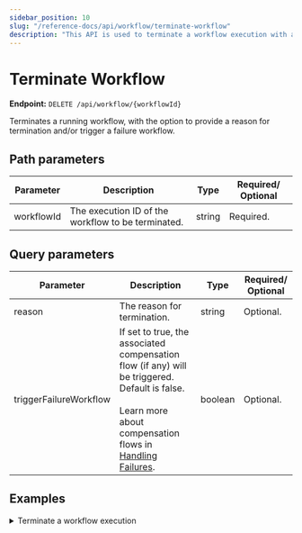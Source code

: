 ```yaml
---
sidebar_position: 10
slug: "/reference-docs/api/workflow/terminate-workflow"
description: "This API is used to terminate a workflow execution with a termination reason."
---
```



# Terminate Workflow

**Endpoint:** `DELETE /api/workflow/{workflowId}`

Terminates a running workflow, with the option to provide a reason for termination and/or trigger a failure workflow.

## Path parameters

| Parameter  | Description                                        | Type   | Required/ Optional |
| ---------- | -------------------------------------------------- | ------ | ------------------ |
| workflowId | The execution ID of the workflow to be terminated. | string | Required.          |

## Query parameters

| Parameter              | Description                                                                                                                                                                                                        | Type    | Required/ Optional |
| ---------------------- | ------------------------------------------------------------------------------------------------------------------------------------------------------------------------------------------------------------------ | ------- | ------------------ |
| reason                 | The reason for termination.                                                                                                                                                                                        | string  | Optional.          |
| triggerFailureWorkflow | If set to true, the associated compensation flow (if any) will be triggered. Default is false. <br/><br/> Learn more about compensation flows in [Handling Failures](/error-handling#workflow-compensation-flows). | boolean | Optional.          |

## Examples

<details>
<summary>Terminate a workflow execution</summary>

**Request**

```shell
curl -X 'DELETE' \
  'https://<YOUR_CLUSTER>/api/workflow/77916c63-d3e7-11ef-87b1-b2b27c52ebde?reason=transaction%20cancelled&triggerFailureWorkflow=false' \
  -H 'accept: */*' \
  -H 'X-Authorization: <TOKEN>'
```

**Response**

Returns 200 OK, indicating that the workflow execution has been terminated successfully.

</details>
